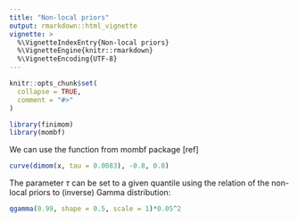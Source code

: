 ```yaml
---
title: "Non-local priors"
output: rmarkdown::html_vignette
vignette: >
  %\VignetteIndexEntry{Non-local priors}
  %\VignetteEngine{knitr::rmarkdown}
  %\VignetteEncoding{UTF-8}
---
```


<!--
rm(list=ls())
#rmarkdown::render("vignettes/nonlocalpriors.Rmd")
devtools::build_rmd("vignettes/nonlocalpriors.Rmd")
# for difference, see https://r-pkgs.org/vignettes.html
-->


```r
knitr::opts_chunk$set(
  collapse = TRUE,
  comment = "#>"
)
```

```r

library(finimom)
library(mombf)

```


We can use the function from mombf package [ref]


```r

curve(dimom(x, tau = 0.0083), -0.8, 0.8)

```


The parameter $\tau$ can be set to a given quantile using the relation of the non-local priors to (inverse) Gamma distribution:

```r

qgamma(0.99, shape = 0.5, scale = 1)*0.05^2

```


